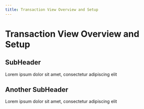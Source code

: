 ```yaml
---
title: Transaction View Overview and Setup
---
```

# Transaction View Overview and Setup

## SubHeader
Lorem ipsum dolor sit amet, consectetur adipiscing elit

## Another SubHeader
Lorem ipsum dolor sit amet, consectetur adipiscing elit